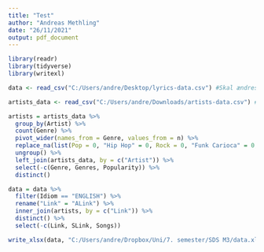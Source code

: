 ```yaml
---
title: "Test"
author: "Andreas Methling"
date: "26/11/2021"
output: pdf_document
---
```


```r
library(readr)
library(tidyverse)
library(writexl)

data <- read_csv("C:/Users/andre/Desktop/lyrics-data.csv") #Skal ændres af alle

artists_data <- read_csv("C:/Users/andre/Downloads/artists-data.csv") #Same

```


```r
artists = artists_data %>% 
  group_by(Artist) %>% 
  count(Genre) %>% 
  pivot_wider(names_from = Genre, values_from = n) %>% 
  replace_na(list(Pop = 0, "Hip Hop" = 0, Rock = 0, "Funk Carioca" = 0, "Sertanejo" = 0, Samba = 0 )) %>% 
  ungroup() %>% 
  left_join(artists_data, by = c("Artist")) %>% 
  select(-c(Genre, Genres, Popularity)) %>% 
  distinct()
```


```r

data = data %>% 
  filter(Idiom == "ENGLISH") %>% 
  rename("Link" = "ALink") %>% 
  inner_join(artists, by = c("Link")) %>% 
  distinct() %>% 
  select(-c(Link, SLink, Songs))

```

```r
write_xlsx(data, "C:/Users/andre/Dropbox/Uni/7. semester/SDS M3/data.xlsx")
```

